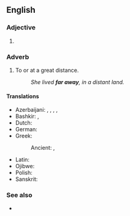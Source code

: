 {{also|faraway}}
==English==

===Adjective===
{{en-adj|-}}

# {{alternative spelling of|en|faraway}}

===Adverb===
{{en-adv|farther away|sup=farthest away}}

# To or at a great distance.
#: ''She lived '''far away''', in a distant land.''

====Translations====
{{trans-top}}
* Azerbaijani: {{t+|az|uzaq}}, {{t|az|[[uzaq|uzaqda]]}}, {{t|az|[[iraq|iraqda]]}}, {{t|az|iraq}}, {{t|az|[[uzaqlar|uzaqlarda]]}}
* Bashkir: {{t|ba|алыҫ|sc=Cyrl}}, {{t|ba|йыраҡ|sc=Cyrl}}
* Dutch: {{t|nl|ver weg}}
* German: {{t|de|weit weg}}
* Greek:
*: Ancient: {{t|grc|πόρρω}}, {{t|grc|τῆλε}}
{{trans-mid}}
* Latin: {{t+|la|procul}}
* Ojibwe: {{t|oj|waasaw-}}
* Polish: {{t+|pl|hen}}
* Sanskrit: {{t+|sa|दविष्ठम्}}
{{trans-bottom}}

===See also===
* {{l|en|far and away}}